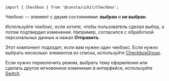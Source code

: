 
```tsx
import { Checkbox } from '@consta/uikit/Checkbox';
```

Чекбокс — элемент с двумя состояниями: **выбран** и **не выбран**.

Используйте чекбокс, если хотите, чтобы пользователь сделал выбор, а потом подтвердил
изменения. Например, согласился с обработкой персональных данных и нажал **Отправить**.

Этот компонент подходит, если вам нужен один чекбокс. Если нужно выбрать несколько элементов из списка, используйте [CheckboxGroup](##LIBS.STAND/stand:uikit--components--checkboxgroup--stable).

Если нужно переключить режим, выбрать тему оформления или сделать другое
мгновенное изменение в интерфейсе, используйте [Switch](##LIBS.STAND/stand:uikit--components--switch--stable).

<CheckboxExampleName />
